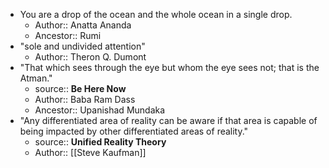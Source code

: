 - You are a drop of the ocean and the whole ocean in a single drop.
    - Author:: Anatta Ananda 
    - Ancestor:: Rumi
- "sole and undivided attention"
    - Author:: Theron Q. Dumont
- "That which sees through the eye but whom the eye sees not; that is the Atman."
    - source:: __Be Here Now__
    - Author:: Baba Ram Dass
    - Ancestor:: Upanishad Mundaka
- "Any differentiated area of reality can be aware if that area is capable of being impacted by other differentiated areas of reality."
    - source:: __Unified Reality Theory__
    - Author:: [[Steve Kaufman]]
